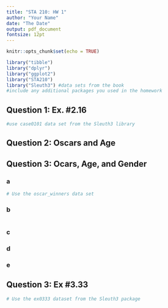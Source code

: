 ```yaml
---
title: "STA 210: HW 1"
author: "Your Name"
date: "The Date"
output: pdf_document
fontsize: 12pt
---
```


```r
knitr::opts_chunk$set(echo = TRUE)
```

```r
library("tibble")
library("dplyr")
library("ggplot2")
library("STA210")
library("Sleuth3") #data sets from the book 
#include any additional packages you used in the homework
```


## Question 1: Ex. #2.16
```r
#use case0101 data set from the Sleuth3 library
```



## Question 2: Oscars and Age


## Question 3: Ocars, Age, and Gender

### a

```r
# Use the oscar_winners data set

```

<!-- Fill in response. -->

### b

<!-- Fill in hypotheses. -->

```r

```

<!-- Fill in conclusion. -->

### c
<!-- Fill in response. -->


### d

<!-- Fill in response. -->

### e


## Question 3: Ex #3.33
```r
# Use the ex0333 dataset from the Sleuth3 package

```

<!-- Be sure to include any relevant code/ output you used for the analysis. -->
<!-- Be sure to state any conclusions in the context of the problem. -->






